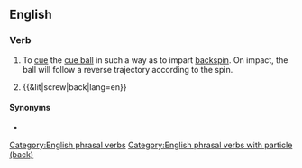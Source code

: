 {{also|screwback}}
==English==

===Verb===
{{head|en|verb|head=[[screw]] [[back]]}}

# {{label|en|sports|billiards|snooker|pool}} To [[cue]] the [[cue ball]] in such a way as to impart [[backspin]]. On impact, the ball will follow a reverse trajectory according to the spin.
# {{&lit|screw|back|lang=en}}

====Synonyms====
* {{l|en|screw}}

[[Category:English phrasal verbs]]
[[Category:English phrasal verbs with particle (back)]]